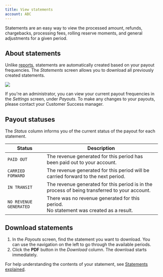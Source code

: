```yaml
---
title: View statements
account: ABC
---
```


Statements are an easy way to view the processed amount, refunds, chargebacks, processing fees, rolling reserve moments, and general adjustments for a given period.

About statements
----------------

Unlike [reports](/display/DOCS/Generate+reports), statements are automatically created based on your payout frequencies. The _Statements_ screen allows you to download all previously created statements.

![](/download/attachments/2785635/hub-statements.png?version=1&modificationDate=1586440459202&api=v2)

If you're an administrator, you can view your current payout frequencies in the _Settings_ screen, under _Payouts_. To make any changes to your payouts, please contact your Customer Success manager.

Payout statuses
---------------

The _Status_ column informs you of the current status of the payout for each statement.

| Status | Description |
| ---- | ---- |
| `PAID OUT` | The revenue generated for this period has been paid out to your account. |
| `CARRIED FORWARD` | The revenue generated for this period will be carried forward to the next period. |
| `IN TRANSIT` | The revenue generated for this period is in the process of being transferred to your account. |
| `NO REVENUE GENERATED`| There was no revenue generated for this period. <br> No statement was created as a result. |

Download statements
-------------------

1.  In the _Payouts_ screen, find the statement you want to download. You can use the navigation on the left to go through the available periods.
2.  Click the **PDF** button in the _Download_ column. The download starts immediately.

For help understanding the contents of your statement, see [Statements explained](/display/DOCS/Statements+explained).




